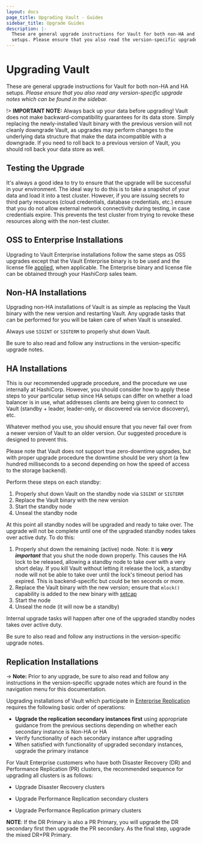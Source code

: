 ```yaml
---
layout: docs
page_title: Upgrading Vault - Guides
sidebar_title: Upgrade Guides
description: |-
  These are general upgrade instructions for Vault for both non-HA and HA
  setups. Please ensure that you also read the version-specific upgrade notes.
---
```


# Upgrading Vault

These are general upgrade instructions for Vault for both non-HA and HA setups.
_Please ensure that you also read any version-specific upgrade notes which can be
found in the sidebar._

!> **IMPORTANT NOTE:** Always back up your data before upgrading! Vault does not
make backward-compatibility guarantees for its data store. Simply replacing the
newly-installed Vault binary with the previous version will not cleanly
downgrade Vault, as upgrades may perform changes to the underlying data
structure that make the data incompatible with a downgrade. If you need to roll
back to a previous version of Vault, you should roll back your data store as
well.

## Testing the Upgrade

It's always a good idea to try to ensure that the upgrade will be successful in
your environment. The ideal way to do this is to take a snapshot of your data
and load it into a test cluster. However, if you are issuing secrets to third
party resources (cloud credentials, database credentials, etc.) ensure that you
do not allow external network connectivity during testing, in case credentials
expire. This prevents the test cluster from trying to revoke these resources
along with the non-test cluster.

## OSS to Enterprise Installations

Upgrading to Vault Enterprise installations follow the same steps as OSS upgrades except that the Vault Enterprise binary is to be used and the license file [applied](/api-docs/system/license#install-license), when applicable. The Enterprise binary and license file can be obtained through your HashiCorp sales team.

## Non-HA Installations

Upgrading non-HA installations of Vault is as simple as replacing the Vault
binary with the new version and restarting Vault. Any upgrade tasks that can be
performed for you will be taken care of when Vault is unsealed.

Always use `SIGINT` or `SIGTERM` to properly shut down Vault.

Be sure to also read and follow any instructions in the version-specific
upgrade notes.

## HA Installations

This is our recommended upgrade procedure, and the procedure we use internally
at HashiCorp. However, you should consider how to apply these steps to your
particular setup since HA setups can differ on whether a load balancer is in
use, what addresses clients are being given to connect to Vault (standby +
leader, leader-only, or discovered via service discovery), etc.

Whatever method you use, you should ensure that you never fail over from a
newer version of Vault to an older version. Our suggested procedure is designed
to prevent this.

Please note that Vault does not support true zero-downtime upgrades, but with
proper upgrade procedure the downtime should be very short (a few hundred
milliseconds to a second depending on how the speed of access to the storage
backend).

Perform these steps on each standby:

1. Properly shut down Vault on the standby node via `SIGINT` or `SIGTERM`
2. Replace the Vault binary with the new version
3. Start the standby node
4. Unseal the standby node

At this point all standby nodes will be upgraded and ready to take over. The
upgrade will not be complete until one of the upgraded standby nodes takes over
active duty. To do this:

1. Properly shut down the remaining (active) node. Note: it is _**very
   important**_ that you shut the node down properly. This causes the HA lock to
   be released, allowing a standby node to take over with a very short delay.
   If you kill Vault without letting it release the lock, a standby node will
   not be able to take over until the lock's timeout period has expired. This
   is backend-specific but could be ten seconds or more.
2. Replace the Vault binary with the new version; ensure that `mlock()` capability is added to the new binary with [setcap](/docs/configuration#disable_mlock)
3. Start the node
4. Unseal the node (it will now be a standby)

Internal upgrade tasks will happen after one of the upgraded standby nodes
takes over active duty.

Be sure to also read and follow any instructions in the version-specific
upgrade notes.

## Replication Installations

-> **Note:** Prior to any upgrade, be sure to also read and follow any instructions in the version-specific
upgrade notes which are found in the navigation menu for this documentation.

Upgrading installations of Vault which participate in [Enterprise Replication](/docs/enterprise/replication) requires the following basic order of operations:

- **Upgrade the replication secondary instances first** using appropriate
  guidance from the previous sections depending on whether each secondary
  instance is Non-HA or HA
- Verify functionality of each secondary instance after upgrading
- When satisfied with functionality of upgraded secondary instances, upgrade
  the primary instance

For Vault Enterprise customers who have both Disaster Recovery (DR) and Performance Replication (PR) clusters, the recommended sequence for upgrading all clusters is as follows:

* Upgrade Disaster Recovery clusters

* Upgrade Performance Replication secondary clusters

* Upgrade Performance Replication primary clusters

**NOTE**:  If the DR Primary is also a PR Primary, you will upgrade the DR secondary first then upgrade the PR secondary.  As the final step, upgrade the mixed DR+PR Primary. 
